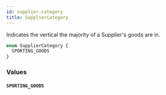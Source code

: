 ```yaml
---
id: supplier-category
title: SupplierCategory
---
```



Indicates the vertical the majority of a Supplier's goods are in.


```graphql
enum SupplierCategory {
  SPORTING_GOODS
}
```


### Values

#### `SPORTING_GOODS` 






